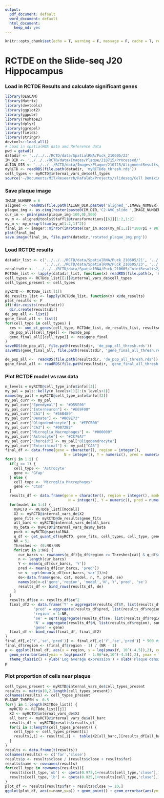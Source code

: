 ```yaml
---
output:
  pdf_document: default
  word_document: default
  html_document:
    keep_md: yes
---
```


```r
knitr::opts_chunk$set(echo = T, warning = F, message = F, cache = T, results = 'hide')
```

# RCTDE on the Slide-seq J20 Hippocampus

### Load in RCTDE Results and calculate significant genes

```r
library(DEGLAM)
library(Matrix)
library(devtools)
library(ggplot2)
library(ggpubr)
library(reshape2)
library(dplyr)
library(ggrepel)
library(fields)
library(stringr)
devtools::load_all()
# Load in spatialRNA data and Reference data
pwd = getwd()
datadir <- '../../../RCTD/data/SpatialRNA/Puck_210605/23'
IM_DIR <- '../../../RCTD/data/Images/Plaque/210715/Processed/'
ALIGN_DIR <- '../../../RCTD/data/Images/Plaque/210715/AlignmentResults/'
myRCTD <- readRDS(file.path(datadir, 'myRCTDde_thresh.rds'))   
cell_types <- myRCTD@internal_vars_de$cell_types
source('~/Documents/MIT/Research/Rafalab/Projects/slideseq/Cell Demixing/ContentStructure/DEGLAM/analysis/helper_functions/merge_de_helper.R')
```

### Save plaque image

```r
IMAGE_NUMBER = 6
aligned <- readRDS(file.path(ALIGN_DIR,paste0('aligned_',IMAGE_NUMBER)))
plaque_img <- as.cimg(raster(paste0(IM_DIR,'C2-AVG_slide ',IMAGE_NUMBER,'.tif')))
cur_im <- pmin(pmax(plaque_img-100,0),500)
my_m <- aligned@tools$Staffli@transformations[[6]][1:2,1:2]
my_m <- my_m/sqrt(sum(my_m[1:2,1]^2))
final_im <- imager::mirror(imrotate(cur_im,acos(my_m[1,1])*180/pi + 90),'x')
plot(final_im)
save.image(final_im, file.path(datadir,'rotated_plaque_img.png'))
```

### Load RCTDE results

```r
datadir_list <- c('../../../RCTD/data/SpatialRNA/Puck_210605/21', '../../../RCTD/data/SpatialRNA/Puck_210605/22',
                  '../../../RCTD/data/SpatialRNA/Puck_210605/23', '../../../RCTD/data/SpatialRNA/Puck_210605/24')
resultsdir <- '../../../RCTD/data/SpatialRNA/Puck_210605/JointResults2/'
RCTDde_list <- lapply(datadir_list, function(x) readRDS(file.path(x, 'myRCTDde_thresh.rds')))
cell_types <- RCTDde_list[[1]]@internal_vars_de$cell_types
cell_types_present <- cell_types
```

```r
myRCTD <- RCTDde_list[[1]]
de_results_list <- lapply(RCTDde_list, function(x) x@de_results)
plot_results <- F
if(!dir.exists(resultsdir))
  dir.create(resultsdir)
de_pop_all <- list()
gene_final_all <- list()
for(cell_type in cell_types) {
  res <- one_ct_genes(cell_type, RCTDde_list, de_results_list, resultsdir, cell_types_present, plot_results = plot_results, q_thresh = 0.01, p_thresh = 1)
  de_pop_all[[cell_type]] <- res$de_pop
  gene_final_all[[cell_type]] <- res$gene_final
}
saveRDS(de_pop_all, file.path(resultsdir, 'de_pop_all_thresh.rds'))
saveRDS(gene_final_all, file.path(resultsdir, 'gene_final_all_thresh.rds'))
```

```r
de_pop_all <-  readRDS(file.path(resultsdir, 'de_pop_all_thresh.rds'))
gene_final_all <- readRDS(file.path(resultsdir, 'gene_final_all_thresh.rds'))
```

### Plot RCTDE model vs raw data

```r
n_levels = myRCTD@cell_type_info$info[[3]]
my_pal = pals::kelly(n_levels+1)[2:(n_levels+1)]
names(my_pal) = myRCTD@cell_type_info$info[[2]]
my_pal_curr <- my_pal
my_pal_curr["Ependymal"] <- "#D55E00"
my_pal_curr["Interneuron"] <- "#E69F00"
my_pal_curr["CA1"] <- "#56B4E9"
my_pal_curr["Denate"] <- "#009E73"
my_pal_curr["Oligodendrocyte"] <- "#EFCB00"
my_pal_curr["CA3"] <- "#0072B2"
my_pal_curr["Microglia_Macrophages"] <- "#000000"
my_pal_curr["Astrocyte"] <- "#CC79A7"
my_pal_curr["Choroid"] <- my_pal["Oligodendrocyte"]
my_pal_curr["Entorihinal"] <- my_pal["CA3"]
final_df <- data.frame(gene = character(), region = integer(), 
                           N = integer(), Y = numeric(), pred = numeric(), se = numeric())
for(j in 1:2) {
  if(j == 1) {
    cell_type <- 'Astrocyte'
    gene <- 'Gfap'
  } else {
    cell_type <- 'Microglia_Macrophages'
    gene <- 'Ctsd'
  }
  results_df <- data.frame(gene = character(), region = integer(), model = integer(),
                             N = integer(), Y = numeric(), pred = numeric(), se = numeric())
  for(model in 1:4) {
    myRCTD <- RCTDde_list[[model]]
    X2 <- myRCTD@internal_vars_de$X2
    gene_fits <- myRCTD@de_results$gene_fits
    all_barc <- myRCTD@internal_vars_de$all_barc
    my_beta <- myRCTD@internal_vars_de$my_beta
    puck <- myRCTD@spatialRNA
    q_df <- get_quant_df(myRCTD, gene_fits, cell_types, cell_type, gene, multi_region = F, prop_thresh = 0.999)
    NR = 5;
    Threshes <- (0:NR)/NR
    for(cat in 1:NR) {
      cur_barcs <- rownames(q_df)[q_df$region >= Threshes[cat] & q_df$region <= Threshes[cat + 1]]
      n <- length(cur_barcs)
      Y <- mean(q_df[cur_barcs, 'Y'])
      pred <- mean(q_df[cur_barcs, 'pred'])
      se <- sqrt(mean(q_df[cur_barcs,'var'])/n)
      de<-data.frame(gene, cat, model, n, Y, pred, se)
      names(de)<-c('gene','region', 'model','N','Y','pred', 'se')
      results_df <- bind_rows(results_df, de)
    }
  }
  results_df$se <- results_df$se^2
  final_df2 <- data.frame('Y' = aggregate(results_df$Y, list(results_df$region), mean)$x,
             'pred' = aggregate(results_df$pred, list(results_df$region), mean)$x,
             'region' = 1:NR,
             'se' = sqrt(aggregate(results_df$se, list(results_df$region), mean)$x / NR),
             'N' = aggregate(results_df$N, list(results_df$region), sum)$x,
             'gene' = gene)
  final_df <- bind_rows(final_df, final_df2)
}
final_df[,c('Y','se','pred')] <- final_df[,c('Y','se','pred')] * 500 #scale to counts per 500
final_df$region <- (final_df$region - 1) / (NR - 1)
p <- ggplot(final_df, aes(x = region, y = log(pmax(Y, 10^(-4.5)),2), color = gene)) + geom_point() + geom_line(aes(y = log(pred,2)))+
  geom_errorbar(aes(ymin = log(pmax(Y - 1.96*se,10^(-4.5)),2), ymax = log(Y + 1.96*se,2)), width = 0.05) + 
  theme_classic() + ylab('Log average expression') + xlab('Plaque density') +  ggplot2::scale_color_manual("Gene",values = unname(my_pal_curr[c('Microglia_Macrophages','Astrocyte')]), breaks = c('Ctsd','Gfap'), labels = c('Ctsd','Gfap')) + scale_x_continuous(breaks = c(0,0.5,1), labels = c(0,0.5,1), limits = c(-0.05,1.05))
p
```

### Plot proportion of cells near plaque

```r
cell_types_present <- myRCTD@internal_vars_de$cell_types_present
results <- matrix(0,2,length(cell_types_present))
colnames(results) <- cell_types_present
PLAQUE_THRESH <- 0.5
for(j in 1:length(RCTDde_list)) {
  myRCTD <- RCTDde_list[[j]]
  X2 <- myRCTD@internal_vars_de$X2
  all_barc <- myRCTD@internal_vars_de$all_barc
  results_df <- myRCTD@results$results_df
  for(i in 1:length(cell_types_present)) {
    cell_type <- cell_types_present[i]
    results[,i] <- results[,i] +  table(X2[all_barc,][results_df[all_barc,]$spot_class == 'singlet' & results_df[all_barc,]$first_type == cell_type,2] > PLAQUE_THRESH) 
  }
}
results <- data.frame(t(results))
colnames(results) <- c('far','close')
results$p <- results$close / (results$close + results$far)
results$name <- rownames(results)
for(cell_type in rownames(results)){
  results[cell_type,'ub'] <- qbeta(0.975,1+results[cell_type,'close'],1+results[cell_type,'far'])
  results[cell_type,'lb'] <- qbeta(0.025,1+results[cell_type,'close'],1+results[cell_type,'far'])
}
plot_df <- results[results$far + results$close >= 10,]
ggplot(plot_df, aes(x=name,y=p)) + geom_point() + geom_errorbar(aes(ymin=lb, ymax=ub), width=.2) + theme_classic() + ylim(c(0,1)) +  theme(axis.text.x = element_text(angle=15,hjust = 1)) + ylab('Proportion of cells near plaque') + xlab('')
```